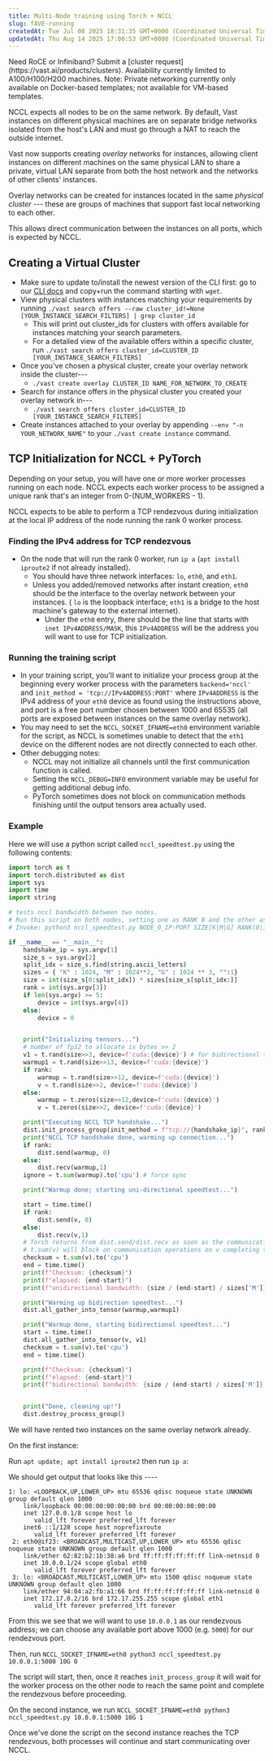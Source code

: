 ```yaml
---
title: Multi-Node training using Torch + NCCL
slug: fAVE-running
createdAt: Tue Jul 08 2025 18:31:35 GMT+0000 (Coordinated Universal Time)
updatedAt: Thu Aug 14 2025 17:00:53 GMT+0000 (Coordinated Universal Time)
---
```


<Note>
  Need RoCE or Infiniband? Submit a [cluster request](https://vast.ai/products/clusters). Availability currently limited to A100/H100/H200 machines.
</Note>

<Note>
  Note: Private networking currently only available on Docker-based templates; not available for VM-based templates. &#x20;
</Note>

NCCL expects all nodes to be on the same network. By default, Vast instances on different physical machines are on separate bridge networks isolated from the host's LAN and must go through a NAT to reach the outside internet.&#x20;

Vast now supports creating *overlay* networks for instances, allowing client instances on different machines on the same physical LAN to share a private, virtual LAN separate from both the host network and the networks of other clients' instances.&#x20;

Overlay networks can be created for instances located in the same *physical cluster* --- these are groups of machines that support fast local networking to each other.&#x20;

This allows direct communication between the instances on all ports, which is expected by NCCL.&#x20;

## Creating a Virtual Cluster

- Make sure to update to/install the newest version of the CLI first: go to our [CLI docs](https://cloud.vast.ai/cli/) and copy+run the command starting with `wget`.
- View physical clusters with instances matching your requirements by running `./vast search offers --raw cluster_id!=None [YOUR_INSTANCE_SEARCH_FILTERS] | grep cluster_id`
  - This will print out cluster\_ids for clusters with offers available for instances matching your search parameters.&#x20;
  - For a detailed view of the available offers within a specific cluster, run `./vast search offers cluster_id=CLUSTER_ID [YOUR_INSTANCE_SEARCH_FILTERS]`&#x20;
- Once you've chosen a physical cluster, create your overlay network inside the cluster---
  - `./vast create overlay CLUSTER_ID NAME_FOR_NETWORK_TO_CREATE`
- Search for instance offers in the physical cluster you created your overlay network in---
  - `./vast search offers cluster_id=CLUSTER_ID [YOUR_INSTANCE_SEARCH_FILTERS]`
- Create instances attached to your overlay by appending `--env "-n YOUR_NETWORK_NAME"` to your `./vast create instance` command.&#x20;

## TCP Initialization for NCCL + PyTorch

Depending on your setup, you will have one or more worker processes running on each node. NCCL expects each worker process to be assigned a unique rank that's an integer from 0-(NUM\_WORKERS - 1).&#x20;

NCCL expects to be able to perform a TCP rendezvous during initialization at the local IP address of the node running the rank 0 worker process.&#x20;

### Finding the IPv4 address for TCP rendezvous

- On the node that will run the rank 0 worker, run `ip a` (`apt install iproute2` if not already installed).&#x20;
  - You should have three network interfaces: `lo`, `eth0`, and `eth1`.&#x20;
  - Unless you added/removed networks after instant creation, `eth0` should be the interface to the overlay network between your instances. ( `lo` is the loopback interface; `eth1` is a bridge to the host machine's gateway to the external internet).&#x20;
    - Under the `eth0` entry, there should be the line that starts with `inet IPv4ADDRESS/MASK`, this `IPv4ADDRESS` will be the address you will want to use for TCP initialization.&#x20;

### Running the training script

- In your training script, you'll want to initialize your process group at the beginning every worker process with the parameters `backend='nccl'` and `init_method = 'tcp://IPv4ADDRESS:PORT'` where `IPv4ADDRESS` is the IPv4 address of your `eth0` device as found using the instructions above, and port is a free port number chosen between 1000 and 65535 (all ports are exposed between instances on the same overlay network).&#x20;
- You may need to set the `NCCL_SOCKET_IFNAME=eth0` environment variable for the script, as NCCL is sometimes unable to detect that the `eth1` device on the different nodes are not directly connected to each other.&#x20;
- Other debugging notes:
  - NCCL may not initialize all channels until the first communication function is called.&#x20;
  - Setting the `NCCL_DEBUG=INFO` environment variable may be useful for getting additional debug info.
  - PyTorch sometimes does not block on communication methods finishing until the output tensors area actually used. &#x20;

### Example

Here we will use a python script called `nccl_speedtest.py` using the following contents:&#x20;



```python icon="python" Python
import torch as t 
import torch.distributed as dist 
import sys
import time 
import string

# tests nccl bandwidth between two nodes.
# Run this script on both nodes, setting one as RANK 0 and the other as RANK 1
# Invoke: python3 nccl_speedtest.py NODE_0_IP:PORT SIZE[K|M|G] RANK(0|1)

if __name__ == "__main__":
    handshake_ip = sys.argv[1]
    size_s = sys.argv[2]
    split_idx = size_s.find(string.ascii_letters)
    sizes = { "K" : 1024, "M" : 1024**2, "G" : 1024 ** 3, "":1}
    size = int(size_s[0:split_idx]) * sizes[size_s[split_idx:]]
    rank = int(sys.argv[3])
    if len(sys.argv) >= 5:
        device = int(sys.argv[4])
    else:
        device = 0


    print("Initializing tensors...")
    # number of fp32 to allocate is bytes >> 2
    v1 = t.rand(size>>3, device=f'cuda:{device}') # for bidirectional test
    warmup1 = t.rand(size>>13, device=f'cuda:{device}')
    if rank:
        warmup = t.rand(size>>12, device=f'cuda:{device}')
        v = t.rand(size>>2, device=f'cuda:{device}')
    else:
        warmup = t.zeros(size>>12,device=f'cuda:{device}')
        v = t.zeros(size>>2, device=f'cuda:{device}')

    print("Executing NCCL TCP handshake...")
    dist.init_process_group(init_method = f"tcp://{handshake_ip}", rank = rank, world_size=2)
    print("NCCL TCP handshake done, warming up connection...")
    if rank:
        dist.send(warmup, 0)
    else:
        dist.recv(warmup,1)
    ignore = t.sum(warmup).to('cpu') # force sync

    print("Warmup done; starting uni-directional speedtest...")

    start = time.time()
    if rank: 
        dist.send(v, 0)
    else:
        dist.recv(v,1)
    # Torch returns from dist.send/dist.recv as soon as the communication channels initialize; it does not block on the full tensor being received.
    # t.sum(v) will block on communication operations on v completing though, so we don't check end time until that is done. 
    checksum = t.sum(v).to('cpu')
    end = time.time()
    print(f"Checksum: {checksum}")
    print(f"elapsed: {end-start}")
    print(f"unidirectional bandwidth: {size / (end-start) / sizes['M']} MiB/s")

    print("Warming up bidirection speedtest...")
    dist.all_gather_into_tensor(warmup,warmup1)

    print("Warmup done, starting bidirectional speedtest...")
    start = time.time()
    dist.all_gather_into_tensor(v, v1)
    checksum = t.sum(v).to('cpu')
    end = time.time()

    print(f"Checksum: {checksum}")
    print(f"elapsed: {end-start}")
    print(f"bidirectional bandwidth: {size / (end-start) / sizes['M']} MiB/s")


    print("Done, cleaning up!")
    dist.destroy_process_group()
```

We will have rented two instances on the same overlay network already.

On the first instance:&#x20;

Run `apt update; apt install iproute2` then run `ip a`:&#x20;

We should get output that looks like this ----



```text Text
1: lo: <LOOPBACK,UP,LOWER_UP> mtu 65536 qdisc noqueue state UNKNOWN group default qlen 1000
    link/loopback 00:00:00:00:00:00 brd 00:00:00:00:00:00
    inet 127.0.0.1/8 scope host lo
       valid_lft forever preferred_lft forever
    inet6 ::1/128 scope host noprefixroute 
       valid_lft forever preferred_lft forever
 2: eth0@if23: <BROADCAST,MULTICAST,UP,LOWER_UP> mtu 65536 qdisc noqueue state UNKNOWN group default qlen 1000
    link/ether 62:82:b2:1b:38:a6 brd ff:ff:ff:ff:ff:ff link-netnsid 0
    inet 10.0.0.1/24 scope global eth0
       valid_lft forever preferred_lft forever
 3: lo: <BROADCAST,MULTICAST,LOWER_UP> mtu 1500 qdisc noqueue state UNKNOWN group default qlen 1000
    link/ether 94:04:a2:fb:a1:66 brd ff:ff:ff:ff:ff:ff link-netnsid 0
    inet 172.17.0.2/16 brd 172.17.255.255 scope global eth1
       valid_lft forever preferred_lft forever

```

From this we see that we will want to use `10.0.0.1` as our rendezvous address; we can choose any available  port above 1000 (e.g. `5000`) for our rendezvous port.

Then, run `NCCL_SOCKET_IFNAME=eth0 python3 nccl_speedtest.py 10.0.0.1:5000 10G 0`&#x20;

The script will start, then, once it reaches `init_process_group` it will wait for the worker process on the other node to reach the same point and complete the rendezvous before proceeding.&#x20;

On the second instance, we run `NCCL_SOCKET_IFNAME=eth0 python3 nccl_speedtest.py 10.0.0.1:5000 10G 1`

Once we've done the script on the second instance reaches the TCP rendezvous, both processes will continue and start communicating over NCCL.&#x20;

